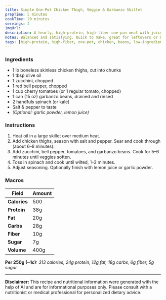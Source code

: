 ```yaml
---
title: Simple One-Pot Chicken Thigh, Veggie & Garbanzo Skillet
prepTime: 5 minutes
cookTime: 20 minutes
servings: 2
imgUrl:
description: A hearty, high-protein, high-fiber one-pan meal with juicy chicken thighs, fresh veggies, and garbanzo beans.
notes: Balanced and satisfying. Quick to make, great for leftovers or meal prep.
tags: [high-protein, high-fiber, one-pot, chicken, beans, low-ingredient, quick]
---
```


### Ingredients

- 1 lb boneless skinless chicken thighs, cut into chunks
- 1 tbsp olive oil
- 1 zucchini, chopped
- 1 red bell pepper, chopped
- 1 cup cherry tomatoes (or 1 regular tomato, chopped)
- 1 can (15 oz) garbanzo beans, drained and rinsed
- 2 handfuls spinach (or kale)
- Salt & pepper to taste
- _(Optional: garlic powder, lemon juice)_

### Instructions

1. Heat oil in a large skillet over medium heat.
2. Add chicken thighs, season with salt and pepper. Sear and cook through (about 6–8 minutes).
3. Add zucchini, bell pepper, tomatoes, and garbanzo beans. Cook for 5–6 minutes until veggies soften.
4. Toss in spinach and cook until wilted, 1–2 minutes.
5. Adjust seasoning. Optionally finish with lemon juice or garlic powder.

### Macros

| Field        | Amount |
| ------------ | ------ |
| **Calories** | 500    |
| **Protein**  | 38g    |
| **Fat**      | 20g    |
| **Carbs**    | 28g    |
| **Fiber**    | 10g    |
| **Sugar**    | 7g     |
| **Volume**   | 400g   |

**Per 250g (~1c):** _313 calories, 24g protein, 12g fat, 18g carbs, 6g fiber, 5g sugar_

---

**Disclaimer:** This recipe and nutritional information were generated with the help of AI and are for informational purposes only. Please consult with a nutritionist or medical professional for personalized dietary advice.
